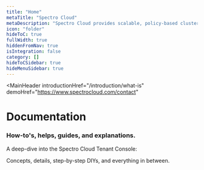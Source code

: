 ```yaml
---
title: "Home"
metaTitle: "Spectro Cloud"
metaDescription: "Spectro Cloud provides scalable, policy-based cluster management of Kubernetes for enterprises that need a high degree of control over their infrastructure, whether it is in public cloud, private cloud, bare metal or any combination. Enterprises can define the enterprise Kubernetes stack they need while still gaining the efficiencies of automation at scale."
icon: "folder"
hideToC: true
fullWidth: true
hiddenFromNav: true
isIntegration: false
category: []
hideToCSidebar: true
hideMenuSidebar: true
---
```


<MainHeader
  introductionHref="/introduction/what-is"
  demoHref="https://www.spectrocloud.com/contact"
 >
  <h1>Documentation</h1>
  <h3>How-to's, helps, guides, and explanations.</h3>
  <span>A deep-dive into the Spectro Cloud Tenant Console: <p>Concepts, details, step-by-step DIYs, and everything in between.</p></span>
</MainHeader>
<QuickSetup
  title="Quick Setup"
  options={[
    {
      title: "About Cluster Profiles",
      description: "Pre-configured settings for cluster deployments.",
      icon: "clusters",
      href: "/introduction/concept-overviews#clusterprofile",
    },
    {
      title: "Your First Cluster",
      description: "A step-by-step guide to creating your first cluster.",
      icon: "folder",
      href: "/getting-started#deployingyourfirstcluster"
    },
    {
      title: "Integrations (Add-ons)",
      description: "Installation instructions for the available add-ons.",
      icon: "bundles",
      href: "/integrations"
    },
    {
      title: "Projects and Teams",
      description: "Grouping a set of resources for specific use-cases.",
      icon: "project",
      href: "/projects"
    },
    {
      title: "Packs and Registries",
      description: "Pack management options for Kubernetes.",
      icon: "cog",
      href: "/registries-and-packs"
    },
    {
      title: "User Management",
      description: "Setting up RBAC and enabling SAML-SSO.",
      icon: "logout",
      href: "/user-management"
    }
  ]}
 />
 <QuickSetup
  title="Getting familiar with the dashboard"
  options={[
    {
      title: "Default View",
      description: "Details of the options available on logging in.",
      icon: "cog",
      href: "/getting-started#defaultdashboard",
    },
    {
      title: "Administrator View",
      description: "Details of the options under the Administrator section.",
      icon: "cog",
      href: "/getting-started#admindashboard",
    },
    {
      title: "API docs",
      description: "Details of the APIs currently available and the payloads.",
      icon: "cog",
      href: "/api/introduction"
    }
  ]}
  />
<CloudsSection
  title="Detailed Setup"
  description="An insight into the procedures for creating clusters on public clouds as well as private clouds. Google Cloud Platform and Bare-metal coming soon!"
  options={[
    {
      title: "AWS",
      cloud: "aws",
      href: "/clusters#creatingclusters",
    },
    {
      title: "Azure",
      cloud: "azure",
      href: "/clusters?clusterType=azure_cluster#creatingclusters",
    },
    {
      title: "Google Cloud",
      cloud: "google_cloud",
      href: "/clusters?clusterType=google_cloud_cluster#creatingclusters",
    },
    {
      title: "VMware",
      cloud: "vmware",
      href: "/clusters?clusterType=vmware_cluster#creatingclusters",
    }
  ]}
/>
<DocUpdatesSection title={"What’s new in Docs"}/>
